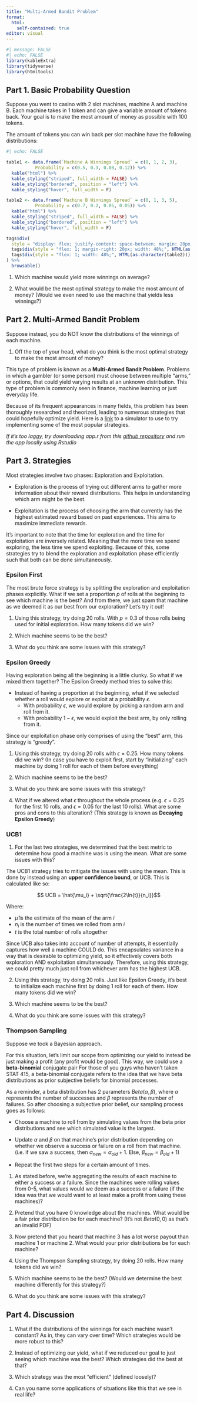 ---
title: "Multi-Armed Bandit Problem"
format: 
  html:
    self-contained: true
editor: visual
---

```{r}
#| message: FALSE
#| echo: FALSE
library(kableExtra) 
library(tidyverse)
library(htmltools)
```

## Part 1. Basic Probability Question

Suppose you went to casino with 2 slot machines, machine A and machine B. Each machine takes in 1 token and can give a variable amount of tokens back. Your goal is to make the most amount of money as possible with 100 tokens.

The amount of tokens you can win back per slot machine have the following distributions:

```{r}
#| echo: FALSE 

table1 <- data.frame(`Machine A Winnings Spread` = c(0, 1, 2, 3),
           Probability = c(0.5, 0.3, 0.08, 0.12)) %>%
  kable("html") %>%
  kable_styling("striped", full_width = FALSE) %>%
  kable_styling("bordered", position = "left") %>%
  kable_styling("hover", full_width = F)

table2 <- data.frame(`Machine B Winnings Spread` = c(0, 1, 3, 5), 
           Probability = c(0.7, 0.2, 0.05, 0.05)) %>%
  kable("html") %>%
  kable_styling("striped", full_width = FALSE) %>%
  kable_styling("bordered", position = "left") %>%
  kable_styling("hover", full_width = F)

tags$div(
  style = "display: flex; justify-content: space-between; margin: 20px;",
  tags$div(style = "flex: 1; margin-right: 20px; width: 48%;", HTML(as.character(table1))),  
  tags$div(style = "flex: 1; width: 48%;", HTML(as.character(table2)))  
) %>%
  browsable()

```

1.  Which machine would yield more winnings on average?

2.  What would be the most optimal strategy to make the most amount of money? (Would we even need to use the machine that yields less winnings?)

## Part 2. Multi-Armed Bandit Problem

Suppose instead, you do NOT know the distributions of the winnings of each machine.

1.  Off the top of your head, what do you think is the most optimal strategy to make the most amount of money?

This type of problem is known as a **Multi-Armed Bandit Problem**. Problems in which a gambler (or some person) must choose between multiple "arms," or options, that could yield varying results at an unknown distribution. This type of problem is commonly seen in finance, machine learning or just everyday life.

Because of its frequent appearances in many fields, this problem has been thoroughly researched and theorized, leading to numerous strategies that could hopefully optimize yield. Here is a [link](https://b7iuz3-brandon-kim.shinyapps.io/Multi-Armed-Bandit-Simulation/) to a simulator to use to try implementing some of the most popular strategies.

*If it's too laggy, try downloading app.r from this [github repository](https://github.com/BRANDONKIM84921/multi-armed-bandit-discussion) and run the app locally using Rstudio*

## Part 3. Strategies

Most strategies involve two phases: Exploration and Exploitation.

-   Exploration is the process of trying out different arms to gather more information about their reward distributions. This helps in understanding which arm might be the best.

-   Exploitation is the process of choosing the arm that currently has the highest estimated reward based on past experiences. This aims to maximize immediate rewards.

It's important to note that the time for exploration and the time for exploitation are inversely related. Meaning that the more time we spend exploring, the less time we spend exploiting. Because of this, some strategies try to blend the exploration and exploitation phase efficiently such that both can be done simultaneously.

### Epsilon First

The most brute force strategy is by splitting the exploration and exploitation phases explicitly. What if we set a proportion $p$ of rolls at the beginning to see which machine is the best? And from there, we just spam that machine as we deemed it as our best from our exploration? Let's try it out!

1.  Using this strategy, try doing 20 rolls. With $p = 0.3$ of those rolls being used for initial exploration. How many tokens did we win?

2.  Which machine seems to be the best?

3.  What do you think are some issues with this strategy?

### Epsilon Greedy

Having exploration being all the beginning is a little clunky. So what if we mixed them together? The Epsilon Greedy method tries to solve this:

-   Instead of having a proportion at the beginning, what if we selected whether a roll would explore or exploit at a probability $\epsilon$.
    -   With probability $\epsilon$, we would explore by picking a random arm and roll from it.
    -   With probability $1 - \epsilon$, we would exploit the best arm, by only rolling from it.

Since our exploitation phase only comprises of using the "best" arm, this strategy is "greedy".

1.  Using this strategy, try doing 20 rolls with $\epsilon = 0.25$. How many tokens did we win? (In case you have to exploit first, start by "initializing" each machine by doing 1 roll for each of them before everything)

2.  Which machine seems to be the best?

3.  What do you think are some issues with this strategy?

4.  What if we altered what $\epsilon$ throughout the whole process (e.g. $\epsilon = 0.25$ for the first 10 rolls, and $\epsilon = 0.05$ for the last 10 rolls). What are some pros and cons to this alteration? (This strategy is known as **Decaying Epsilon Greedy**)

### UCB1

1.  For the last two strategies, we determined that the best metric to determine how good a machine was is using the mean. What are some issues with this?

The UCB1 strategy tries to mitigate the issues with using the mean. This is done by instead using an **upper confidence bound**, or UCB. This is calculated like so:

$$ UCB = \hat{\mu_i} + \sqrt{\frac{2\ln{t}}{n_i}}$$

Where:

-   $\hat{\mu}$ is the estimate of the mean of the arm $i$
-   $n_i$ is the number of times we rolled from arm $i$
-   $t$ is the total number of rolls altogether

Since UCB also takes into account of number of attempts, it essentially captures how well a machine COULD do. This encapsulates variance in a way that is desirable to optimizing yield, so it effectively covers both exploration AND exploitation simultaneously. Therefore, using this strategy, we could pretty much just roll from whichever arm has the highest UCB.

2.  Using this strategy, try doing 20 rolls. Just like Epsilon Greedy, it's best to initialize each machine first by doing 1 roll for each of them. How many tokens did we win?

3.  Which machine seems to be the best?

4.  What do you think are some issues with this strategy?

### Thompson Sampling

Suppose we took a Bayesian approach.

For this situation, let's limit our scope from optimizing our yield to instead be just making a profit (any profit would be good). This way, we could use a **beta-binomial** conjugate pair For those of you guys who haven't taken STAT 415, a beta-binomial conjugate refers to the idea that we have beta distributions as prior subjective beliefs for binomial processes.

As a reminder, a beta distribution has 2 parameters $Beta(\alpha, \beta)$, where $\alpha$ represents the number of successes and $\beta$ represents the number of failures. So after choosing a subjective prior belief, our sampling process goes as follows:

-   Choose a machine to roll from by simulating values from the beta prior distributions and see which simulated value is the largest.

-   Update $\alpha$ and $\beta$ on that machine's prior distribution depending on whether we observe a success or failure on a roll from that machine. (i.e. if we saw a success, then $\alpha_{new} = \alpha_{old} + 1$. Else, $\beta_{new} = \beta_{old} + 1$)

-   Repeat the first two steps for a certain amount of times.

1.  As stated before, we're aggregating the results of each machine to either a success or a failure. Since the machines were rolling values from 0-5, what values would we deem as a success or a failure (if the idea was that we would want to at least make a profit from using these machines)?

2.  Pretend that you have 0 knowledge about the machines. What would be a fair prior distribution be for each machine? (It's not $Beta(0, 0)$ as that's an invalid PDF)

3.  Now pretend that you heard that machine 3 has a lot worse payout than machine 1 or machine 2. What would your prior distributions be for each machine?

4.  Using the Thompson Sampling strategy, try doing 20 rolls. How many tokens did we win?

5.  Which machine seems to be the best? (Would we determine the best machine differently for this strategy?)

6.  What do you think are some issues with this strategy?

## Part 4. Discussion

1.  What if the distributions of the winnings for each machine wasn't constant? As in, they can vary over time? Which strategies would be more robust to this?

2.  Instead of optimizing our yield, what if we reduced our goal to just seeing which machine was the best? Which strategies did the best at that?

3.  Which strategy was the most "efficient" (defined loosely)?

4.  Can you name some applications of situations like this that we see in real life?
